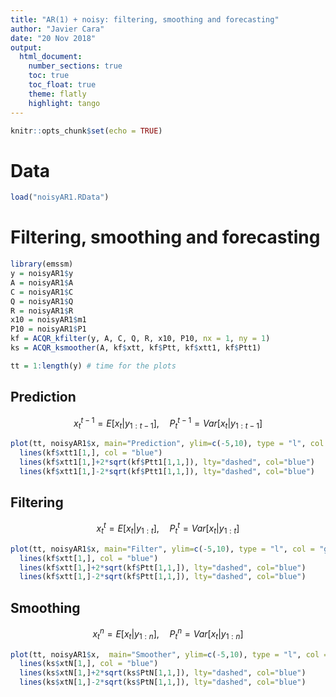 ```yaml
---
title: "AR(1) + noisy: filtering, smoothing and forecasting"
author: "Javier Cara"
date: "20 Nov 2018"
output: 
  html_document:
    number_sections: true
    toc: true
    toc_float: true
    theme: flatly
    highlight: tango
---
```


```r
knitr::opts_chunk$set(echo = TRUE)
```

# Data

```r
load("noisyAR1.RData")
```

# Filtering, smoothing and forecasting

```r
library(emssm)
y = noisyAR1$y
A = noisyAR1$A
C = noisyAR1$C
Q = noisyAR1$Q
R = noisyAR1$R
x10 = noisyAR1$m1
P10 = noisyAR1$P1
kf = ACQR_kfilter(y, A, C, Q, R, x10, P10, nx = 1, ny = 1)
ks = ACQR_ksmoother(A, kf$xtt, kf$Ptt, kf$xtt1, kf$Ptt1)
```


```r
tt = 1:length(y) # time for the plots
```

## Prediction

$$
x_t^{t-1} = E[x_t|y_{1:t-1}], \quad P_t^{t-1} = Var[x_t|y_{1:t-1}]
$$

```r
plot(tt, noisyAR1$x, main="Prediction", ylim=c(-5,10), type = "l", col = "gray", lwd = 3)
  lines(kf$xtt1[1,], col = "blue")
  lines(kf$xtt1[1,]+2*sqrt(kf$Ptt1[1,1,]), lty="dashed", col="blue")
  lines(kf$xtt1[1,]-2*sqrt(kf$Ptt1[1,1,]), lty="dashed", col="blue")
```

## Filtering

$$
x_t^t = E[x_t|y_{1:t}], \quad P_t^t = Var[x_t|y_{1:t}]
$$

```r
plot(tt, noisyAR1$x, main="Filter", ylim=c(-5,10), type = "l", col = "gray", lwd = 3)
  lines(kf$xtt[1,], col = "blue")
  lines(kf$xtt[1,]+2*sqrt(kf$Ptt[1,1,]), lty="dashed", col="blue")
  lines(kf$xtt[1,]-2*sqrt(kf$Ptt[1,1,]), lty="dashed", col="blue")
```

## Smoothing

$$
x_t^n = E[x_t|y_{1:n}], \quad P_t^n = Var[x_t|y_{1:n}]
$$

```r
plot(tt, noisyAR1$x,  main="Smoother", ylim=c(-5,10), type = "l", col = "gray", lwd = 3)
  lines(ks$xtN[1,], col = "blue")
  lines(ks$xtN[1,]+2*sqrt(ks$PtN[1,1,]), lty="dashed", col="blue")
  lines(ks$xtN[1,]-2*sqrt(ks$PtN[1,1,]), lty="dashed", col="blue")
```



